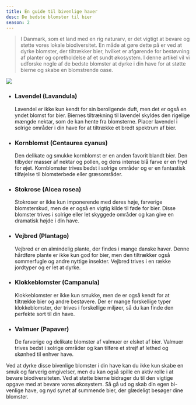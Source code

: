 ```yaml
---
title: En guide til bivenlige haver
desc: De bedste blomster til bier
season: 2
---
```


> I Danmark, som et land med en rig naturarv, er det vigtigt at bevare og støtte vores lokale biodiversitet. En måde at gøre dette på er ved at dyrke blomster, der tiltrækker bier, hvilket er afgørende for bestøvning af planter og opretholdelse af et sundt økosystem. I denne artikel vil vi udforske nogle af de bedste blomster at dyrke i din have for at støtte bierne og skabe en blomstrende oase.

<img src="/images/illustrations/illustration-flowers-bees.svg" className="illustration" />

- ### Lavendel (Lavandula)

  Lavendel er ikke kun kendt for sin beroligende duft, men det er også en yndet blomst for bier. Biernes tiltrækning til lavendel skyldes den rigelige mængde nektar, som de kan hente fra blomsterne. Placer lavendel i solrige områder i din have for at tiltrække et bredt spektrum af bier.

- ### Kornblomst (Centaurea cyanus)

  Den delikate og smukke kornblomst er en anden favorit blandt bier. Den tilbyder masser af nektar og pollen, og dens intense blå farve er en fryd for øjet. Kornblomster trives bedst i solrige områder og er en fantastisk tilføjelse til blomsterbede eller græsområder.

- ### Stokrose (Alcea rosea)

  Stokroser er ikke kun imponerende med deres høje, farverige blomsterskud, men de er også en vigtig kilde til føde for bier. Disse blomster trives i solrige eller let skyggede områder og kan give en dramatisk højde i din have.

- ### Vejbred (Plantago)

  Vejbred er en almindelig plante, der findes i mange danske haver. Denne hårdføre plante er ikke kun god for bier, men den tiltrækker også sommerfugle og andre nyttige insekter. Vejbred trives i en række jordtyper og er let at dyrke.

- ### Klokkeblomster (Campanula)

  Klokkeblomster er ikke kun smukke, men de er også kendt for at tiltrække bier og andre bestøvere. Der er mange forskellige typer klokkeblomster, der trives i forskellige miljøer, så du kan finde den perfekte sort til din have.

- ### Valmuer (Papaver)
  De farverige og delikate blomster af valmuer er elsket af bier. Valmuer trives bedst i solrige områder og kan tilføre et strejf af lethed og skønhed til enhver have.

Ved at dyrke disse bivenlige blomster i din have kan du ikke kun skabe en smuk og farverig omgivelser, men du kan også spille en aktiv rolle i at bevare biodiversiteten. Ved at støtte bierne bidrager du til den vigtige opgave med at bevare vores økosystem. Så gå ud og skab din egen bi-venlige have, og nyd synet af summende bier, der glædeligt besøger dine blomster.
